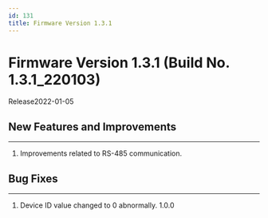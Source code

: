 ```yaml
---
id: 131
title: Firmware Version 1.3.1
---
```


# Firmware Version 1.3.1 (Build No. 1.3.1_220103)

Release<Separator/>2022-01-05


## New Features and Improvements

---

1. Improvements related to RS-485 communication.


## Bug Fixes

---

<BugLists>

1. Device ID value changed to 0 abnormally. <Badge>1.0.0</Badge>

</BugLists>